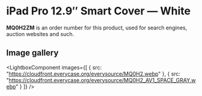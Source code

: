 
# iPad Pro 12.9″ Smart Cover — White

<Callout type='info' emoji='👉🏻'>**MQ0H2ZM** is an order number for this product, used for search engines, auction websites and such.</Callout>

## Image gallery

<LightboxComponent
    images={[
      {
        src: "https://cloudfront.everycase.org/everysource/MQ0H2.webp"
      },
      {
        src: "https://cloudfront.everycase.org/everysource/MQ0H2_AV1_SPACE_GRAY.webp"
      }
    ]}
  />
